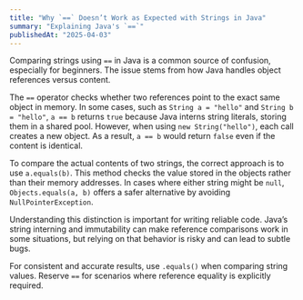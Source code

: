 ```yaml
---
title: "Why `==` Doesn’t Work as Expected with Strings in Java"
summary: "Explaining Java's `==`"
publishedAt: "2025-04-03"
---
```



Comparing strings using `==` in Java is a common source of confusion, especially for beginners. The issue stems from how Java handles object references versus content.

The `==` operator checks whether two references point to the exact same object in memory. In some cases, such as `String a = "hello"` and `String b = "hello"`, `a == b` returns `true` because Java interns string literals, storing them in a shared pool. However, when using `new String("hello")`, each call creates a new object. As a result, `a == b` would return `false` even if the content is identical.

To compare the actual contents of two strings, the correct approach is to use `a.equals(b)`. This method checks the value stored in the objects rather than their memory addresses. In cases where either string might be `null`, `Objects.equals(a, b)` offers a safer alternative by avoiding `NullPointerException`.

Understanding this distinction is important for writing reliable code. Java’s string interning and immutability can make reference comparisons work in some situations, but relying on that behavior is risky and can lead to subtle bugs.

For consistent and accurate results, use `.equals()` when comparing string values. Reserve `==` for scenarios where reference equality is explicitly required.